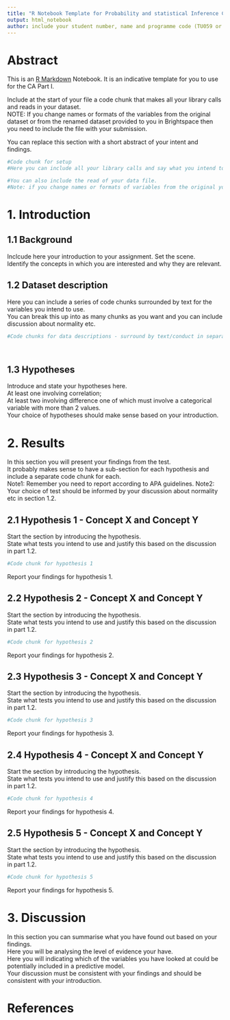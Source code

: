 ---
title: "R Notebook Template for Probability and statistical Inference CA Part I <<you can change this title if you wish>>"
output: html_notebook
author: include your student number, name and programme code (TU059 or TU060)
---
# Abstract
This is an [R Markdown](http://rmarkdown.rstudio.com) Notebook. It is an indicative template for you to use for the CA Part I.

Include at the start of your file a code chunk that makes all your library calls and reads in your dataset.  
NOTE: If you change names or formats of the variables from the original dataset or from the renamed dataset provided to you in Brightspace then you need to include the file with your submission.  

You can replace this section with a short abstract of your intent and findings.

```{r setup}
#Code chunk for setup
#Here you can include all your library calls and say what you intend to use them for

#You can also include the read of your data file. 
#Note: if you change names or formats of variables from the original you need to include the actual file you used as part of your submission.

```
# 1. Introduction
## 1.1 Background
Inclcude here your introduction to your assignment.
Set the scene.   
Identify the concepts in which you are interested and why they are relevant.

## 1.2 Dataset description
Here you can include a series of code chunks surrounded by text for the variables you intend to use.  
You can break this up into as many chunks as you want and you can include discussion about normality etc.  
```{r datadesc1}
#Code chunks for data descriptions - surround by text/conduct in separate sections/chunks if you want to
```
```{r datadesc2}
```
```{r datadesc3}
```
## 1.3 Hypotheses
Introduce and state your hypotheses here.  
At least one involving correlation;  
At least two involving difference one of which must involve a categorical variable with more than 2 values.  
Your choice of hypotheses should make sense based on your introduction.


# 2. Results
In this section you will present your findings from the test.  
It probably makes sense to have a sub-section for each hypothesis and include a separate code chunk for each.  
Note1: Remember you need to report according to APA guidelines.
Note2: Your choice of test should be informed by your discussion about normality etc in section 1.2.  

## 2.1 Hypothesis 1 - Concept X and Concept Y
Start the section by introducing the hypothesis.   
State what tests you intend to use and justify this based on the discussion in part 1.2.  
```{r hypo1}
#Code chunk for hypothesis 1
```
Report your findings for hypothesis 1.

## 2.2 Hypothesis 2 - Concept X and Concept Y
Start the section by introducing the hypothesis.   
State what tests you intend to use and justify this based on the discussion in part 1.2.  
```{r hypo2}
#Code chunk for hypothesis 2
```
Report your findings for hypothesis 2.

## 2.3 Hypothesis 3 - Concept X and Concept Y
Start the section by introducing the hypothesis.   
State what tests you intend to use and justify this based on the discussion in part 1.2.  
```{r hypo3}
#Code chunk for hypothesis 3
```
Report your findings for hypothesis 3.

## 2.4 Hypothesis 4 - Concept X and Concept Y
Start the section by introducing the hypothesis.   
State what tests you intend to use and justify this based on the discussion in part 1.2.  
```{r hypo4}
#Code chunk for hypothesis 4
```
Report your findings for hypothesis 4.

## 2.5 Hypothesis 5 - Concept X and Concept Y
Start the section by introducing the hypothesis.   
State what tests you intend to use and justify this based on the discussion in part 1.2.  
```{r hypo5}
#Code chunk for hypothesis 5
```
Report your findings for hypothesis 5.

# 3. Discussion
In this section you can summarise what you have found out based on your findings.   
Here you will be analysing the level of evidence your have.  
Here you will indicating which of the variables you have looked at could be potentially included in a predictive model.  
Your discussion must be consistent with your findings and should be consistent with your introduction.  

# References